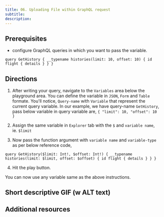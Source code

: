```yaml
---
title: 06. Uploading File within GraphQL request
subtitle:
description:
---
```


## Prerequisites

- configure GraphQL queries in which you want to pass the variable.

`query GetHistory {
  __typename
  histories(limit: 10, offset: 10) {
    id
    flight {
      details
    }
  }
}`

## Directions

1. After writing your query, navigate to the `Variables` area below the playground area. You can define the variable in `JSON`, `Form` and `Table` formate.
You'll notice, `Query-name` with `Variable` that represent the current query variable. 
In our example, we have query-name `GetHistory`, pass below variable in query variable are,
`{
  "limit": 10,
  "offset": 10
}`

2. Assign the same variable in `Explorer` tab with the `$` and `variable name`, ie. `$limit`
3. Now pass the function argument with `variable name` and `variable-type` as per below reference code, 

`query GetHistory($limit: Int!, $offset: Int!) {
  __typename
  histories(limit: $limit, offset: $offset) {
    id
    flight {
      details
    }
  }
}`

4. Hit the play button.

You can now use any variable same as the above instructions.

## Short descriptive GIF (w ALT text)

## Additional resources